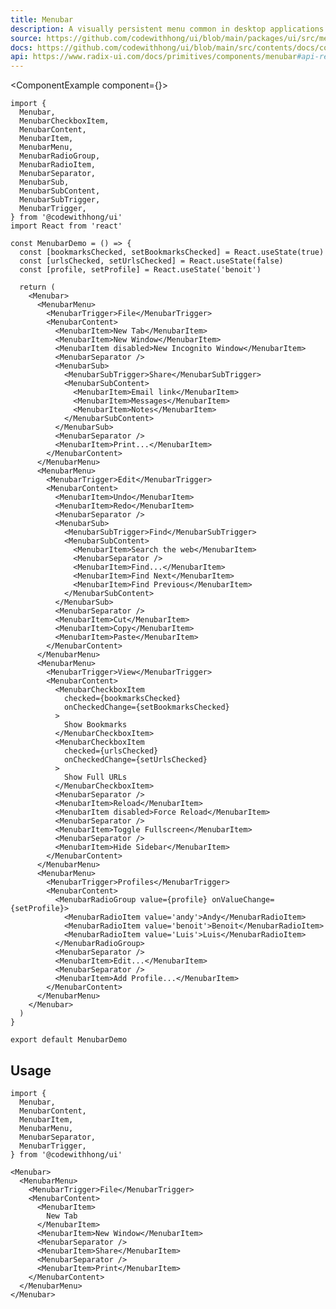 ```yaml
---
title: Menubar
description: A visually persistent menu common in desktop applications that provides quick access to a consistent set of commands.
source: https://github.com/codewithhong/ui/blob/main/packages/ui/src/menubar.tsx
docs: https://github.com/codewithhong/ui/blob/main/src/contents/docs/components/menubar.mdx
api: https://www.radix-ui.com/docs/primitives/components/menubar#api-reference
---
```


<ComponentExample component={<MenubarDemo />}>
  ```tsx
  import {
    Menubar,
    MenubarCheckboxItem,
    MenubarContent,
    MenubarItem,
    MenubarMenu,
    MenubarRadioGroup,
    MenubarRadioItem,
    MenubarSeparator,
    MenubarSub,
    MenubarSubContent,
    MenubarSubTrigger,
    MenubarTrigger,
  } from '@codewithhong/ui'
  import React from 'react'

  const MenubarDemo = () => {
    const [bookmarksChecked, setBookmarksChecked] = React.useState(true)
    const [urlsChecked, setUrlsChecked] = React.useState(false)
    const [profile, setProfile] = React.useState('benoit')

    return (
      <Menubar>
        <MenubarMenu>
          <MenubarTrigger>File</MenubarTrigger>
          <MenubarContent>
            <MenubarItem>New Tab</MenubarItem>
            <MenubarItem>New Window</MenubarItem>
            <MenubarItem disabled>New Incognito Window</MenubarItem>
            <MenubarSeparator />
            <MenubarSub>
              <MenubarSubTrigger>Share</MenubarSubTrigger>
              <MenubarSubContent>
                <MenubarItem>Email link</MenubarItem>
                <MenubarItem>Messages</MenubarItem>
                <MenubarItem>Notes</MenubarItem>
              </MenubarSubContent>
            </MenubarSub>
            <MenubarSeparator />
            <MenubarItem>Print...</MenubarItem>
          </MenubarContent>
        </MenubarMenu>
        <MenubarMenu>
          <MenubarTrigger>Edit</MenubarTrigger>
          <MenubarContent>
            <MenubarItem>Undo</MenubarItem>
            <MenubarItem>Redo</MenubarItem>
            <MenubarSeparator />
            <MenubarSub>
              <MenubarSubTrigger>Find</MenubarSubTrigger>
              <MenubarSubContent>
                <MenubarItem>Search the web</MenubarItem>
                <MenubarSeparator />
                <MenubarItem>Find...</MenubarItem>
                <MenubarItem>Find Next</MenubarItem>
                <MenubarItem>Find Previous</MenubarItem>
              </MenubarSubContent>
            </MenubarSub>
            <MenubarSeparator />
            <MenubarItem>Cut</MenubarItem>
            <MenubarItem>Copy</MenubarItem>
            <MenubarItem>Paste</MenubarItem>
          </MenubarContent>
        </MenubarMenu>
        <MenubarMenu>
          <MenubarTrigger>View</MenubarTrigger>
          <MenubarContent>
            <MenubarCheckboxItem
              checked={bookmarksChecked}
              onCheckedChange={setBookmarksChecked}
            >
              Show Bookmarks
            </MenubarCheckboxItem>
            <MenubarCheckboxItem
              checked={urlsChecked}
              onCheckedChange={setUrlsChecked}
            >
              Show Full URLs
            </MenubarCheckboxItem>
            <MenubarSeparator />
            <MenubarItem>Reload</MenubarItem>
            <MenubarItem disabled>Force Reload</MenubarItem>
            <MenubarSeparator />
            <MenubarItem>Toggle Fullscreen</MenubarItem>
            <MenubarSeparator />
            <MenubarItem>Hide Sidebar</MenubarItem>
          </MenubarContent>
        </MenubarMenu>
        <MenubarMenu>
          <MenubarTrigger>Profiles</MenubarTrigger>
          <MenubarContent>
            <MenubarRadioGroup value={profile} onValueChange={setProfile}>
              <MenubarRadioItem value='andy'>Andy</MenubarRadioItem>
              <MenubarRadioItem value='benoit'>Benoit</MenubarRadioItem>
              <MenubarRadioItem value='Luis'>Luis</MenubarRadioItem>
            </MenubarRadioGroup>
            <MenubarSeparator />
            <MenubarItem>Edit...</MenubarItem>
            <MenubarSeparator />
            <MenubarItem>Add Profile...</MenubarItem>
          </MenubarContent>
        </MenubarMenu>
      </Menubar>
    )
  }

  export default MenubarDemo
  ```
</ComponentExample>

## Usage

```tsx
import {
  Menubar,
  MenubarContent,
  MenubarItem,
  MenubarMenu,
  MenubarSeparator,
  MenubarTrigger,
} from '@codewithhong/ui'
```

```tsx
<Menubar>
  <MenubarMenu>
    <MenubarTrigger>File</MenubarTrigger>
    <MenubarContent>
      <MenubarItem>
        New Tab
      </MenubarItem>
      <MenubarItem>New Window</MenubarItem>
      <MenubarSeparator />
      <MenubarItem>Share</MenubarItem>
      <MenubarSeparator />
      <MenubarItem>Print</MenubarItem>
    </MenubarContent>
  </MenubarMenu>
</Menubar>
```
